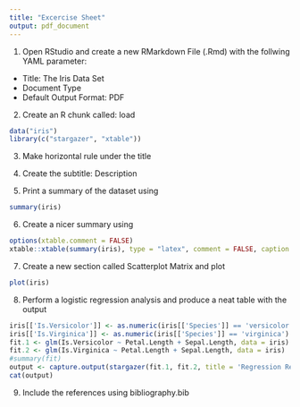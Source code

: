 ```yaml
---
title: "Excercise Sheet"
output: pdf_document
---
```


1. Open RStudio and create a new RMarkdown File (.Rmd) with the follwing YAML parameter:
  + Title: The Iris Data Set
  + Document Type
  + Default Output Format: PDF

2. Create an R chunk called: load

``` r
data("iris")
library(c("stargazer", "xtable"))

```

3. Make horizontal rule under the title

4. Create the subtitle: Description

5. Print a summary of the dataset using
``` r
summary(iris)

```

6. Create a nicer summary using 
``` r
options(xtable.comment = FALSE)
xtable::xtable(summary(iris), type = "latex", comment = FALSE, caption = "Summary of the data set")
```

7. Create a new section called Scatterplot Matrix and plot
``` r
plot(iris)
```

8. Perform a logistic regression analysis and produce a neat table with the output
``` r
iris[['Is.Versicolor']] <- as.numeric(iris[['Species']] == 'versicolor')
iris[['Is.Virginica']] <- as.numeric(iris[['Species']] == 'virginica')
fit.1 <- glm(Is.Versicolor ~ Petal.Length + Sepal.Length, data = iris)
fit.2 <- glm(Is.Virginica ~ Petal.Length + Sepal.Length, data = iris)
#summary(fit)
output <- capture.output(stargazer(fit.1, fit.2, title = 'Regression Results', 	summary=FALSE, header=FALSE))
cat(output)
```
	
9. Include the references using bibliography.bib

